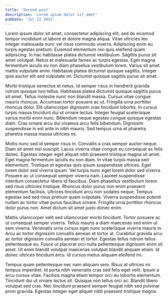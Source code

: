```yaml
---
title: 'Second post'
description: 'Lorem ipsum dolor sit amet'
pubDate: 'Jul 22 2022'
---
```


Lorem ipsum dolor sit amet, consectetur adipiscing elit, sed do eiusmod tempor incididunt ut labore
et dolore magna aliqua. Vitae ultricies leo integer malesuada nunc vel risus commodo viverra.
Adipiscing enim eu turpis egestas pretium. Euismod elementum nisi quis eleifend quam adipiscing. In
hac habitasse platea dictumst vestibulum. Sagittis purus sit amet volutpat. Netus et malesuada fames
ac turpis egestas. Eget magna fermentum iaculis eu non diam phasellus vestibulum lorem. Varius sit
amet mattis vulputate enim. Habitasse platea dictumst quisque sagittis. Integer quis auctor elit sed
vulputate mi. Dictumst quisque sagittis purus sit amet.

Morbi tristique senectus et netus. Id semper risus in hendrerit gravida rutrum quisque non tellus.
Habitasse platea dictumst quisque sagittis purus sit amet. Tellus molestie nunc non blandit massa.
Cursus vitae congue mauris rhoncus. Accumsan tortor posuere ac ut. Fringilla urna porttitor rhoncus
dolor. Elit ullamcorper dignissim cras tincidunt lobortis. In cursus turpis massa tincidunt dui ut
ornare lectus. Integer feugiat scelerisque varius morbi enim nunc. Bibendum neque egestas congue
quisque egestas diam. Cras ornare arcu dui vivamus arcu felis bibendum. Dignissim suspendisse in est
ante in nibh mauris. Sed tempus urna et pharetra pharetra massa massa ultricies mi.

Mollis nunc sed id semper risus in. Convallis a cras semper auctor neque. Diam sit amet nisl
suscipit. Lacus viverra vitae congue eu consequat ac felis donec. Egestas integer eget aliquet nibh
praesent tristique magna sit amet. Eget magna fermentum iaculis eu non diam. In vitae turpis massa
sed elementum. Tristique et egestas quis ipsum suspendisse ultrices. Eget lorem dolor sed viverra
ipsum. Vel turpis nunc eget lorem dolor sed viverra. Posuere ac ut consequat semper viverra nam.
Laoreet suspendisse interdum consectetur libero id faucibus. Diam phasellus vestibulum lorem sed
risus ultricies tristique. Rhoncus dolor purus non enim praesent elementum facilisis. Ultrices
tincidunt arcu non sodales neque. Tempus egestas sed sed risus pretium quam vulputate. Viverra
suspendisse potenti nullam ac tortor vitae purus faucibus ornare. Fringilla urna porttitor rhoncus
dolor purus non. Amet dictum sit amet justo donec enim.

Mattis ullamcorper velit sed ullamcorper morbi tincidunt. Tortor posuere ac ut consequat semper
viverra. Tellus mauris a diam maecenas sed enim ut sem viverra. Venenatis urna cursus eget nunc
scelerisque viverra mauris in. Arcu ac tortor dignissim convallis aenean et tortor at. Curabitur
gravida arcu ac tortor dignissim convallis aenean et tortor. Egestas tellus rutrum tellus
pellentesque eu. Fusce ut placerat orci nulla pellentesque dignissim enim sit amet. Ut enim blandit
volutpat maecenas volutpat blandit aliquam etiam. Id donec ultrices tincidunt arcu. Id cursus metus
aliquam eleifend mi.

Tempus quam pellentesque nec nam aliquam sem. Risus at ultrices mi tempus imperdiet. Id porta nibh
venenatis cras sed felis eget velit. Ipsum a arcu cursus vitae. Facilisis magna etiam tempor orci eu
lobortis elementum. Tincidunt dui ut ornare lectus sit. Quisque non tellus orci ac. Blandit libero
volutpat sed cras. Nec tincidunt praesent semper feugiat nibh sed pulvinar proin gravida. Egestas
integer eget aliquet nibh praesent tristique magna.
